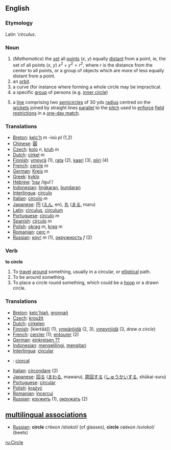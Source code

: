 ==English==

===Etymology===

Latin '''circulus''.

===Noun===

#(''Mathematics'') the [[set]] all [[point]]s (''x'', ''y'') equally [[distant]] from a point, ie, the set of all points (''x'', ''y'') <math> x^2 + y^2 = r^2 </math>, where <math> r </math> is the distance from the center to all points, or a group of objects which are more of less equally distant from a point.
# an [[orbit]]. 
# a curve (for instance where forming a whole circle may be impractical.
# a specific [[group]] of persons (e.g. [[inner circle]])
# {{Cricket}} a [[line]] comprising two [[semicircle]]s of 30 yds [[radius]] centred on the [[wicket]]s joined by straight lines [[parallel]] to the [[pitch]] used to [[enforce]] [[field restrictions]] in a [[one-day match]].

=== Translations ===
*[[Breton]]: [[kelc'h]] ''m'' -ioù ''pl'' (1,2)
*[[Chinese]]: [[圓]]
*[[Czech]]: [[kolo]] ''n'', [[kruh]] ''m''
*[[Dutch]]: [[cirkel]] ''m''
*[[Finnish]]: [[ympyrä]] (1), [[rata#Finnish|rata]] (2), [[kaari]] (3), [[piiri]] (4)
*[[French]]: [[cercle]] ''m''
*[[German]]: [[Kreis]] ''m''
*[[Greek]]: [[kyklo]]
*[[Hebrew]]: [[:he:עגול|עגול]] /igul'/
*[[Indonesian]]: [[lingkar|lingkaran]], [[bundar|bundaran]]
*[[Interlingua]]: [[circulo]]
*[[Italian]]: [[circolo]] ''m''
*[[Japanese]]: [[円]] ([[えん]], en), [[丸]] ([[まる]], maru)
*[[Latin]]: [[circulus]], [[circulum]]
*[[Portuguese]]: [[círculo]] ''m''
*[[Spanish]]: [[círculo]] ''m''
*[[Polish]]: [[okrąg]] ''m'', [[krąg]] ''m''
*[[Romanian]]: [[cerc]] ''n''
*[[Russian]]: [[круг]] ''m'' (1), [[окружность]] ''f'' (2)

=== Verb ===

'''to circle'''

#To [[travel]] [[around]] something, usually in a circular, or [[elliptical]] path.
#To be around something.
#To place a circle round something, which could be a [[hoop]] or a drawn circle.

=== Translations ===
*[[Breton]]: [[kelc'hiañ]], [[gronnañ]]
*[[Czech]]: [[kroužit]]
*[[Dutch]]: [[cirkelen]]
*[[Finnish]]: [kiertää]] (1), [[ympäröidä]] (2, 3), [[ympyröidä]] (3, ''draw a circle'')
*[[French]]: [[cercler]] (1); [[entourer]] (2)
*[[German]]: [[einkreisen ??]]
*[[Indonesian]]: [[keliling|mengelilingi]], [[kitar|mengitari]]
*[[Interlingua]]: [[circular]]
*{{ga}}: [[ciorcal]]
*[[Italian]]: [[circondare]] (2)
*[[Japanese]]: [[回る]] ([[まわる]], mawaru), [[周回]]する ([[しゅうかい]]する, shūkai-suru)
*[[Portuguese]]: [[circular]]
*[[Polish]]: [[krążyć]]
*[[Romanian]]: [[încercui]]
*[[Russian]]: [[кружить]] (1), [[окружать]] (2)

==[[multilingual associations]]==
*[[Russian]]: '''circle''' стёкол /stiokol/ (of glasses), '''circle''' свёкол /sviokol/ (beets)

[[ru:Circle]]